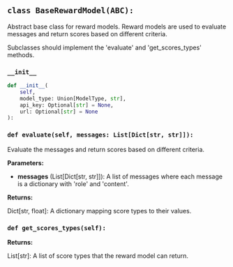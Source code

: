 <a id="camel.models.reward.base_reward_model"></a>

<a id="camel.models.reward.base_reward_model.BaseRewardModel"></a>

## `class BaseRewardModel(ABC):`

Abstract base class for reward models. Reward models are used to
evaluate messages and return scores based on different criteria.

Subclasses should implement the 'evaluate' and 'get_scores_types' methods.

<a id="camel.models.reward.base_reward_model.BaseRewardModel.__init__"></a>

### `__init__`

```python
def __init__(
    self,
    model_type: Union[ModelType, str],
    api_key: Optional[str] = None,
    url: Optional[str] = None
):
```

<a id="camel.models.reward.base_reward_model.BaseRewardModel.evaluate"></a>

### `def evaluate(self, messages: List[Dict[str, str]]):`

Evaluate the messages and return scores based on different
criteria.

**Parameters:**

- **messages** (List[Dict[str, str]]): A list of messages where each message is a dictionary with 'role' and 'content'.

**Returns:**

  Dict[str, float]: A dictionary mapping score types to their values.

<a id="camel.models.reward.base_reward_model.BaseRewardModel.get_scores_types"></a>

### `def get_scores_types(self):`

**Returns:**

  List[str]: A list of score types that the reward model can return.
